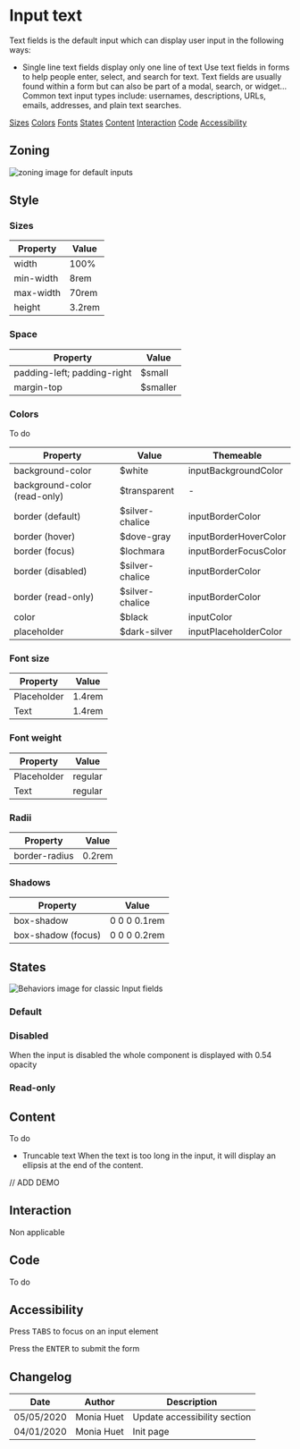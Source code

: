 
<Meta title="Components/Form/Input/Text" />

# Input text

Text fields is the default input which can display user input in the following ways:
- Single line text fields display only one line of text
Use text fields in forms to help people enter, select, and search for text. 
Text fields are usually found within a form but can also be part of a modal, search, or widget… 
Common text input types include: usernames, descriptions, URLs, emails, addresses, and plain text searches.

<Story id="components-form--text" />

<Row>
	<Col centered="all">
		<a href="#sizes">Sizes</a>
	</Col>
	<Col centered="all">
		<a href="#colors">Colors</a>
	</Col>
	<Col centered="all">
		<a href="#fonts">Fonts</a>
	</Col>
	<Col centered="all">
		<a href="#states">States</a>
	</Col>
	<Col centered="all">
		<a href="#content">Content</a>
	</Col>
		<Col centered="all">
		<a href="#interaction">Interaction</a>
	</Col>
	<Col centered="all">
		<a href="#code">Code</a>
	</Col>
	<Col centered="all">
		<a href="#accessibility">Accessibility</a>
	</Col>
</Row>


## Zoning

<img src={InputZoning} alt="zoning image for default inputs" className="full" class="full" />

## Style

### Sizes <a id="sizes" />

| Property                       | Value             | 
| ------------------------------ | ----------------- | 
| width           	             | 100%              | 
| min-width                      | 8rem              | 
| max-width                      | 70rem             | 
| height    			    	 | 3.2rem            | 

### Space <a id="space" />

| Property                       | Value             | 
| ------------------------------ | ----------------- | 
| padding-left; padding-right    | $small            | 
| margin-top                     | $smaller          |

### Colors <a id="colors" />

To do

| Property                       | Value                               | Themeable				 |
| ------------------------------ | ----------------------------------- | ----------------------- |
| background-color               | $white                              | inputBackgroundColor	 |
| background-color (read-only)   | $transparent                        | -						 |
| border (default)               | $silver-chalice                     | inputBorderColor		 |
| border (hover)                 | $dove-gray                          | inputBorderHoverColor	 |
| border (focus)                 | $lochmara                           | inputBorderFocusColor	 |
| border (disabled)              | $silver-chalice                     | inputBorderColor		 |
| border (read-only)             | $silver-chalice                     | inputBorderColor		 |
| color							 | $black 							   | inputColor	   			 |
| placeholder                    | $dark-silver                        | inputPlaceholderColor   |

### Font size <a id="fonts" />

| Property                       | Value             | 
| ------------------------------ | ----------------- |
| Placeholder					 | 1.4rem 			 |
| Text 							 | 1.4rem 			 |  

### Font weight <a id="fonts" />

| Property                       | Value             | 
| ------------------------------ | ----------------- |
| Placeholder					 | regular			 |
| Text 							 | regular 			 |  

### Radii <a id="radii" />
 
| Property                       | Value             | 
| ------------------------------ | ----------------- | 
| border-radius			         | 0.2rem            |

### Shadows <a id="shadows" />

| Property                       | Value             | 
| ------------------------------ | ----------------- | 
| box-shadow			         | 0 0 0 0.1rem      |
| box-shadow (focus)	         | 0 0 0 0.2rem      |


## States <a id="states" />

<img src={InputBehaviors} alt="Behaviors image for classic Input fields" className="full" class="full" />

### Default
<Story id="components-form--text" />

### Disabled 

<Story id="components-form--text-disabled" />

When the input is disabled the whole component is displayed with 0.54 opacity

### Read-only 

<Story id="components-form--text-read-only" />

## Content <a id="content" />

To do

- Truncable text
When the text is too long in the input, it will display an ellipsis at the end of the content.

// ADD DEMO

## Interaction <a id="interaction" />

Non applicable

## Code <a id="code" />

To do

## Accessibility <a id="accessibility" />

Press <kbd>TABS</kbd> to focus on an input element

Press the <kbd>ENTER</kbd> to submit the form

## Changelog

| Date       | Author | Description |
| ---------- | ------ | ----------- |
| 05/05/2020 | Monia Huet  | Update accessibility section  |
| 04/01/2020 | Monia Huet  | Init page   |

